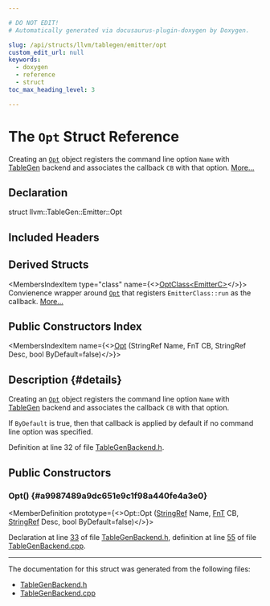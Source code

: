 ```yaml
---

# DO NOT EDIT!
# Automatically generated via docusaurus-plugin-doxygen by Doxygen.

slug: /api/structs/llvm/tablegen/emitter/opt
custom_edit_url: null
keywords:
  - doxygen
  - reference
  - struct
toc_max_heading_level: 3

---
```





# The `Opt` Struct Reference

<DoxygenPage pluginConfig={pluginConfig}>

Creating an <code><a href="/docs/api/structs/llvm/tablegen/emitter/opt">Opt</a></code> object registers the command line option <code>Name</code> with <a href="/docs/api/namespaces/llvm/tablegen">TableGen</a> backend and associates the callback <code>CB</code> with that option. <a href="#details">More...</a>

## Declaration

<CodeBlock>struct llvm::TableGen::Emitter::Opt</CodeBlock>

## Included Headers

<IncludesList>
<IncludesListItem
  filePath="llvm/TableGen/TableGenBackend.h"
  permalink="/docs/api/files/include/include/llvm/include/llvm/tablegen/tablegenbackend-h"
  isLocal="true" />
</IncludesList>

## Derived Structs

<MembersIndex>

<MembersIndexItem
  type="class"
  name={<><a href="/docs/api/classes/llvm/tablegen/emitter/optclass">OptClass&lt;EmitterC&gt;</a></>}>
Convienence wrapper around <code><a href="/docs/api/structs/llvm/tablegen/emitter/opt">Opt</a></code> that registers <code>EmitterClass::run</code> as the callback. <a href="/docs/api/classes/llvm/tablegen/emitter/optclass/#details">More...</a>
</MembersIndexItem>

</MembersIndex>

## Public Constructors Index

<MembersIndex>

<MembersIndexItem
  name={<><a href="#a9987489a9dc651e9c1f98a440fe4a3e0">Opt</a> (StringRef Name, FnT CB, StringRef Desc, bool ByDefault=false)</>}>
</MembersIndexItem>

</MembersIndex>

## Description {#details}

Creating an <code><a href="/docs/api/structs/llvm/tablegen/emitter/opt">Opt</a></code> object registers the command line option <code>Name</code> with <a href="/docs/api/namespaces/llvm/tablegen">TableGen</a> backend and associates the callback <code>CB</code> with that option.

If <code>ByDefault</code> is true, then that callback is applied by default if no command line option was specified.

Definition at line 32 of file <a href="/docs/api/files/include/include/llvm/include/llvm/tablegen/tablegenbackend-h">TableGenBackend.h</a>.

<SectionDefinition>

## Public Constructors

### Opt() {#a9987489a9dc651e9c1f98a440fe4a3e0}

<MemberDefinition
  prototype={<>Opt::Opt (<a href="/docs/api/classes/llvm/stringref">StringRef</a> Name, <a href="/docs/api/namespaces/llvm/tablegen/emitter/#a8a6979b4038e161a738f9e031d925af3">FnT</a> CB, <a href="/docs/api/classes/llvm/stringref">StringRef</a> Desc, bool ByDefault=false)</>}>

Declaration at line <a href="/docs/api/files/include/include/llvm/include/llvm/tablegen/tablegenbackend-h/#l00033">33</a> of file <a href="/docs/api/files/include/include/llvm/include/llvm/tablegen/tablegenbackend-h">TableGenBackend.h</a>, definition at line <a href="/docs/api/files/lib/lib/tablegen/tablegenbackend-cpp/#l00055">55</a> of file <a href="/docs/api/files/lib/lib/tablegen/tablegenbackend-cpp">TableGenBackend.cpp</a>.
</MemberDefinition>

</SectionDefinition>

<hr/>

The documentation for this struct was generated from the following files:

<ul>
<li><a href="/docs/api/files/include/include/llvm/include/llvm/tablegen/tablegenbackend-h">TableGenBackend.h</a></li>
<li><a href="/docs/api/files/lib/lib/tablegen/tablegenbackend-cpp">TableGenBackend.cpp</a></li>
</ul>

</DoxygenPage>
